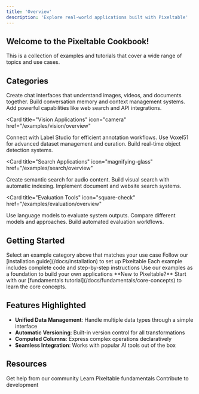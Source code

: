 ```yaml
---
title: 'Overview'
description: 'Explore real-world applications built with Pixeltable'
---
```


## Welcome to the Pixeltable Cookbook! 

This is a collection of examples and tutorials that cover a wide range of topics and use cases.

## Categories

<CardGroup cols={2}>
<Card 
  title="Chat Applications" 
  icon="message"
  href="/examples/chat/overview"
>
  <CardGroup cols={1}>
    <Card title="Multimodal Chat" icon="photo-film" href="/examples/chat/multimodal">
      Create chat interfaces that understand images, videos, and documents together.
    </Card>
    <Card title="Memory Systems" icon="brain" href="/examples/chat/memory">
      Build conversation memory and context management systems.
    </Card>
    <Card title="Tool Integration" icon="wrench" href="/examples/chat/tools">
      Add powerful capabilities like web search and API integrations.
    </Card>
  </CardGroup>
</Card>

<Card 
  title="Vision Applications" 
  icon="camera"
  href="/examples/vision/overview"
>
  <CardGroup cols={1}>
    <Card title="Label Studio Integration" icon="tags" href="/examples/vision/label-studio">
      Connect with Label Studio for efficient annotation workflows.
    </Card>
    <Card title="Voxel51 Workflow" icon="cube" href="/examples/vision/voxel51">
      Use Voxel51 for advanced dataset management and curation.
    </Card>
    <Card title="YOLOX Detection" icon="box" href="/examples/vision/yolox">
      Build real-time object detection systems.
    </Card>
  </CardGroup>
</Card>

<Card 
  title="Search Applications" 
  icon="magnifying-glass"
  href="/examples/search/overview"
>
  <CardGroup cols={1}>
    <Card title="Audio Search" icon="waveform" href="/examples/search/audio">
      Create semantic search for audio content.
    </Card>
    <Card title="Image Search" icon="image" href="/examples/search/image">
      Build visual search with automatic indexing.
    </Card>
    <Card title="PDF & Web Search" icon="file-pdf" href="/examples/search/pdf">
      Implement document and website search systems.
    </Card>
  </CardGroup>
</Card>

<Card 
  title="Evaluation Tools" 
  icon="square-check"
  href="/examples/evaluation/overview"
>
  <CardGroup cols={1}>
    <Card title="LLM as Judge" icon="gavel" href="/examples/evaluation/llm-judge">
      Use language models to evaluate system outputs.
    </Card>
    <Card title="Model Comparison" icon="chart-line" href="/examples/evaluation/comparison">
      Compare different models and approaches.
    </Card>
    <Card title="Metrics Workflow" icon="chart-simple" href="/examples/evaluation/metrics">
      Build automated evaluation workflows.
    </Card>
  </CardGroup>
</Card>
</CardGroup>

## Getting Started

<Steps>
  <Step title="Choose Your Path" icon="map">
    Select an example category above that matches your use case
  </Step>
  
  <Step title="Setup Environment" icon="gear">
    Follow our [installation guide](/docs/installation) to set up Pixeltable
  </Step>
  
  <Step title="Run Examples" icon="play">
    Each example includes complete code and step-by-step instructions
  </Step>

  <Step title="Build Your App" icon="rocket">
    Use our examples as a foundation to build your own applications
  </Step>
</Steps>

<Note>
  **New to Pixeltable?** Start with our [fundamentals tutorial](/docs/fundamentals/core-concepts) to learn the core concepts.
</Note>

## Features Highlighted

- **Unified Data Management**: Handle multiple data types through a simple interface
- **Automatic Versioning**: Built-in version control for all transformations
- **Computed Columns**: Express complex operations declaratively
- **Seamless Integration**: Works with popular AI tools out of the box

## Resources

<CardGroup cols={3}>
  <Card title="Join Discord" icon="discord" href="https://discord.com/invite/QPyqFYx2UN">
    Get help from our community
  </Card>
  <Card title="Read Docs" icon="books" href="/docs/tutorials/fundamentals">
    Learn Pixeltable fundamentals
  </Card>
  <Card title="Star on GitHub" icon="github" href="https://github.com/pixeltable/pixeltable">
    Contribute to development
  </Card>
</CardGroup>